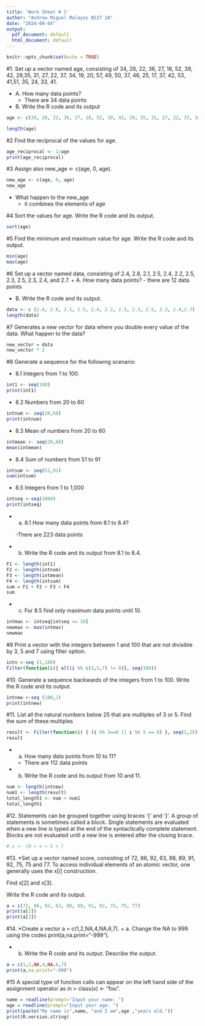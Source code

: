 ```yaml
---
title: 'Work Sheet # 1'
author: "Andrew Miguel Malayas BSIT 2A"
date: "2024-09-04"
output:
  pdf_document: default
  html_document: default
---
```


```r
knitr::opts_chunk$set(echo = TRUE)
```

#1. Set up a vector named age, consisting of 34, 28, 22, 36, 27, 18, 52, 39, 42, 29,35, 31, 27, 22, 37, 34, 19, 20, 57, 49, 50, 37, 46, 25, 17, 37, 42, 53, 41,51, 35, 24, 33, 41.

+ A. How many data points?
  - There are 34 data points
  
+ B. Write the R code and its output

```r
age <- c(34, 28, 22, 36, 27, 18, 52, 39, 42, 29, 35, 31, 27, 22, 37, 34, 19, 20, 57, 49, 50, 37, 46, 25, 17, 37, 42, 53, 41, 51, 35, 24, 33, 41)

length(age)
```






#2 Find the reciprocal of the values for age.
```r
age_reciprocal <- 1/age
print(age_reciprocal)
```





#3 Assign also new_age <- c(age, 0, age).

```r
new_age <- c(age, 0, age)
new_age
```
+ What happen to the new_age
  - it combines the elements of age
  
  
  
  
#4 Sort the values for age.
  Write the R code and its output.

```r
sort(age)
```




#5 Find the minimum and maximum value for age.
  Write the R code and its output.
```r
min(age)
max(age)
```




#6 Set up a vector named data, consisting of 2.4, 2.8, 2.1, 2.5, 2.4, 2.2, 2.5, 2.3, 2.5, 2.3, 2.4, and 2.7.
  + A. How many data points?
    - there are 12 data points
    
  + B. Write the R code and its output.
  
```r
data <- c (2.4, 2.8, 2.1, 2.5, 2.4, 2.2, 2.5, 2.3, 2.5, 2.3, 2.4,2.7)
length(data)
```



#7 Generates a new vector for data where you double every value of the data. 
  What happen to the data?
  
```r
new_vector = data
new_vector * 2
``` 



#8 Generate a sequence for the following scenario:

+ 8.1 Integers from 1 to 100.
```r
int1 <- seq(100)
print(int1)
``` 


+ 8.2 Numbers from 20 to 60
```r
intnum <- seq(20,60)
print(intnum)
``` 


+ 8.3 Mean of numbers from 20 to 60
```r
intmean <- seq(20,60)
mean(intmean)
``` 


+ 8.4 Sum of numbers from 51 to 91
```r
intsum <- seq(51,91)
sum(intsum)
``` 


+ 8.5 Integers from 1 to 1,000
```r
intseq <-seq(1000) 
print(intseq)
``` 

  - a. 8.1 How many data points from 8.1 to 8.4?
   
    -There are 223 data points 

    
  - b. Write the R code and its output from 8.1 to 8.4.
  
```r
F1 <- length(int1)
F2 <- length(intnum)
F3 <- length(intmean)
F4 <- length(intsum)
sum = F1 + F2 + F3 + F4
sum
``` 
  
  - c. For 8.5 find only maximum data points until 10.
```r
intmax <- intseq[intseq <= 10]
newmax <- max(intmax)
newmax
``` 
  
  
  
  
  
#9 Print a vector with the integers between 1 and 100 that are not divisible by 3, 5 and 7 using filter option.

```r
intn <-seq (1,100) 
Filter(function(i){ all(i %% c(3,5,7) != 0)}, seq(100))
``` 





#10. Generate a sequence backwards of the integers from 1 to 100.
  Write the R code and its output.
  
```r
intnew <-seq (100,1) 
print(intnew)
```   




#11. List all the natural numbers below 25 that are multiples of 3 or 5.
  Find the sum of these multiples
  
```r
result <- Filter(function(i) { (i %% 3==0 || i %% 5 == 0) }, seq(1,25))
result
```

+ a. How many data points from 10 to 11?
  - There are 112 data points

+ b. Write the R code and its output from 10 and 11.
```r
num <- length(intnew)
num1 <- length(result)
total_length1 <- num + num1
total_length1
```




#12. Statements can be grouped together using braces ‘{’ and ‘}’. A group of statements is sometimes called a block. Single statements are evaluated when a new line is typed at the end of the syntactically complete statement. Blocks are not evaluated until a new line is entered after the closing brace.

```r
# x <- {0 + x + 5 + }
```





#13. *Set up a vector named score, consisting of 72, 86, 92, 63, 88, 89, 91, 92, 75, 75 and 77. To access individual elements of an atomic vector, one generally uses the x[i] construction.

Find x[2] and x[3]. 

Write the R code and its output.

```r
a = c(72, 86, 92, 63, 88, 89, 91, 92, 75, 75, 77)
print(a[2])
print(a[3])
```  




#14. *Create a vector a = c(1,2,NA,4,NA,6,7).
  + a. Change the NA to 999 using the codes print(a,na.print="-999").

  + b. Write the R code and its output. Describe the output.
  
```r
a = c(1,2,NA,4,NA,6,7)
print(a,na.print="-999")
```  
  
  
  
  
#15 A special type of function calls can appear on the left hand side of the assignment operator as in > class(x) <- "foo".  
  
```r
name = readline(prompt="Input your name: ")
age = readline(prompt="Input your age: ")
print(paste("My name is",name, "and I am",age ,"years old."))
print(R.version.string)
```   
  
